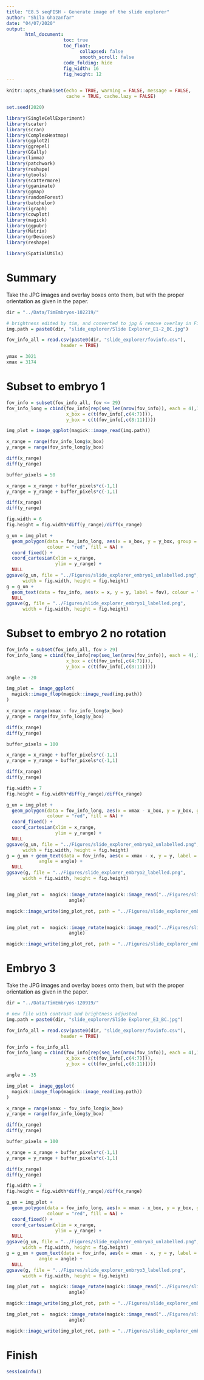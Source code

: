 ```yaml
---
title: "E8.5 seqFISH - Generate image of the slide explorer"
author: "Shila Ghazanfar"
date: "04/07/2020"
output:
       html_document:
                     toc: true
                     toc_float:
                           collapsed: false
                           smooth_scroll: false
                     code_folding: hide
                     fig_width: 16
                     fig_height: 12
---
```


```r
knitr::opts_chunk$set(echo = TRUE, warning = FALSE, message = FALSE,
                      cache = TRUE, cache.lazy = FALSE)
```

```r
set.seed(2020)
```

```r
library(SingleCellExperiment)
library(scater)
library(scran)
library(ComplexHeatmap)
library(ggplot2)
library(ggrepel)
library(GGally)
library(limma)
library(patchwork)
library(reshape)
library(gtools)
library(scattermore)
library(gganimate)
library(ggmap)
library(randomForest)
library(batchelor)
library(igraph)
library(cowplot)
library(magick)
library(ggpubr)
library(Matrix)
library(grDevices)
library(reshape)
```

```r
library(SpatialUtils)
```

# Summary

Take the JPG images and overlay boxes onto them, but with the proper
orientation as given in the paper.

```r
dir = "../Data/TimEmbryos-102219/"
```


```r
# brightness edited by tim, and converted to jpg & remove overlay in Fiji by shila
img.path = paste0(dir, "slide_explorer/Slide Explorer_E1-2_BC.jpg")

fov_info_all = read.csv(paste0(dir, "slide_explorer/fovinfo.csv"),
                    header = TRUE)

ymax = 3021
xmax = 3174
```

# Subset to embryo 1

```r
fov_info = subset(fov_info_all, fov <= 29)
fov_info_long = cbind(fov_info[rep(seq_len(nrow(fov_info)), each = 4),1:3],
                      x_box = c(t(fov_info[,c(4:7)])),
                      y_box = c(t(fov_info[,c(8:11)])))
```


```r
img_plot = image_ggplot(magick::image_read(img.path))

x_range = range(fov_info_long$x_box)
y_range = range(fov_info_long$y_box)

diff(x_range)
diff(y_range)

buffer_pixels = 50

x_range = x_range + buffer_pixels*c(-1,1)
y_range = y_range + buffer_pixels*c(-1,1)

diff(x_range)
diff(y_range)

fig.width = 6
fig.height = fig.width*diff(y_range)/diff(x_range)

g_un = img_plot + 
  geom_polygon(data = fov_info_long, aes(x = x_box, y = y_box, group = fov),
               colour = "red", fill = NA) +
  coord_fixed() + 
  coord_cartesian(xlim = x_range,
                  ylim = y_range) +
  NULL
ggsave(g_un, file = "../Figures/slide_explorer_embryo1_unlabelled.png",
      width = fig.width, height = fig.height)
g = g_un + 
  geom_text(data = fov_info, aes(x = x, y = y, label = fov), colour = "red") + 
  NULL
ggsave(g, file = "../Figures/slide_explorer_embryo1_labelled.png",
      width = fig.width, height = fig.height)
```


# Subset to embryo 2 no rotation

```r
fov_info = subset(fov_info_all, fov > 29)
fov_info_long = cbind(fov_info[rep(seq_len(nrow(fov_info)), each = 4),1:3],
                      x_box = c(t(fov_info[,c(4:7)])),
                      y_box = c(t(fov_info[,c(8:11)])))

angle = -20

img_plot =  image_ggplot(
  magick::image_flop(magick::image_read(img.path))
)

x_range = range(xmax - fov_info_long$x_box)
y_range = range(fov_info_long$y_box)

diff(x_range)
diff(y_range)

buffer_pixels = 100

x_range = x_range + buffer_pixels*c(-1,1)
y_range = y_range + buffer_pixels*c(-1,1)

diff(x_range)
diff(y_range)

fig.width = 7
fig.height = fig.width*diff(y_range)/diff(x_range)

g_un = img_plot + 
  geom_polygon(data = fov_info_long, aes(x = xmax - x_box, y = y_box, group = fov),
               colour = "red", fill = NA) +
  coord_fixed() + 
  coord_cartesian(xlim = x_range,
                  ylim = y_range) +
  NULL
ggsave(g_un, file = "../Figures/slide_explorer_embryo2_unlabelled.png",
      width = fig.width, height = fig.height)
g = g_un + geom_text(data = fov_info, aes(x = xmax - x, y = y, label = fov), colour = "red",
            angle = angle) +
  NULL
ggsave(g, file = "../Figures/slide_explorer_embryo2_labelled.png",
      width = fig.width, height = fig.height)


img_plot_rot =  magick::image_rotate(magick::image_read("../Figures/slide_explorer_embryo2_unlabelled.png"),
                       angle)

magick::image_write(img_plot_rot, path = "../Figures/slide_explorer_embryo2_unlabelled.png")


img_plot_rot =  magick::image_rotate(magick::image_read("../Figures/slide_explorer_embryo2_labelled.png"),
                       angle)

magick::image_write(img_plot_rot, path = "../Figures/slide_explorer_embryo2_labelled.png")
```

# Embryo 3

Take the JPG images and overlay boxes onto them, but with the proper
orientation as given in the paper.

```r
dir = "../Data/TimEmbryos-120919/"

# new file with contrast and brightness adjusted
img.path = paste0(dir, "slide_explorer/Slide Explorer_E3_BC.jpg")

fov_info_all = read.csv(paste0(dir, "slide_explorer/fovinfo.csv"),
                    header = TRUE)

fov_info = fov_info_all
fov_info_long = cbind(fov_info[rep(seq_len(nrow(fov_info)), each = 4),1:3],
                      x_box = c(t(fov_info[,c(4:7)])),
                      y_box = c(t(fov_info[,c(8:11)])))

angle = -35

img_plot =  image_ggplot(
  magick::image_flop(magick::image_read(img.path))
)

x_range = range(xmax - fov_info_long$x_box)
y_range = range(fov_info_long$y_box)

diff(x_range)
diff(y_range)

buffer_pixels = 100

x_range = x_range + buffer_pixels*c(-1,1)
y_range = y_range + buffer_pixels*c(-1,1)

diff(x_range)
diff(y_range)

fig.width = 7
fig.height = fig.width*diff(y_range)/diff(x_range)

g_un = img_plot + 
  geom_polygon(data = fov_info_long, aes(x = xmax - x_box, y = y_box, group = fov),
               colour = "red", fill = NA) +
  coord_fixed() + 
  coord_cartesian(xlim = x_range,
                  ylim = y_range) +
  NULL
ggsave(g_un, file = "../Figures/slide_explorer_embryo3_unlabelled.png",
      width = fig.width, height = fig.height)
g = g_un + geom_text(data = fov_info, aes(x = xmax - x, y = y, label = fov), colour = "red",
            angle = angle) +
  NULL
ggsave(g, file = "../Figures/slide_explorer_embryo3_labelled.png",
      width = fig.width, height = fig.height)

img_plot_rot =  magick::image_rotate(magick::image_read("../Figures/slide_explorer_embryo3_unlabelled.png"),
                       angle)

magick::image_write(img_plot_rot, path = "../Figures/slide_explorer_embryo3_unlabelled.png")

img_plot_rot =  magick::image_rotate(magick::image_read("../Figures/slide_explorer_embryo3_labelled.png"),
                       angle)

magick::image_write(img_plot_rot, path = "../Figures/slide_explorer_embryo3_labelled.png")
```

# Finish

```r
sessionInfo()
```